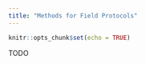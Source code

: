 ```yaml
---
title: "Methods for Field Protocols"
---
```


```r
knitr::opts_chunk$set(echo = TRUE)
```

TODO

